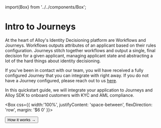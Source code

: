 import{Box} from '../../components/Box';

# Intro to Journeys

At the heart of Alloy's Identity Decisioning platform are Workflows and Journeys. Workflows outputs attributes of an applicant based on their rules configuration.
Journeys stitch together workflows and output a single, final decision for a given applicant, managing applicant state and abstracting a lot of the hard things about identity decisioning.

If you've been in contact with our team, you will have received a fully configured Journey that you can integrate with right away. If you do not have a Journey configured, please reach out to us [here](https://www.alloy.com/contact).

In this quickstart guide, we will integrate your application to Journeys and Alloy SDK to onboard customers with KYC and AML compliance.

<Box css={{
    width:'100%',
    justifyContent: 'space-between',
    flexDirection: 'row',
    margin: '$6 0'
}}>
<div />
<StyledLink href={'/quickstart/how-it-works'}><Button size={ButtonSize.large}> How it works → </Button></StyledLink>
</Box>


